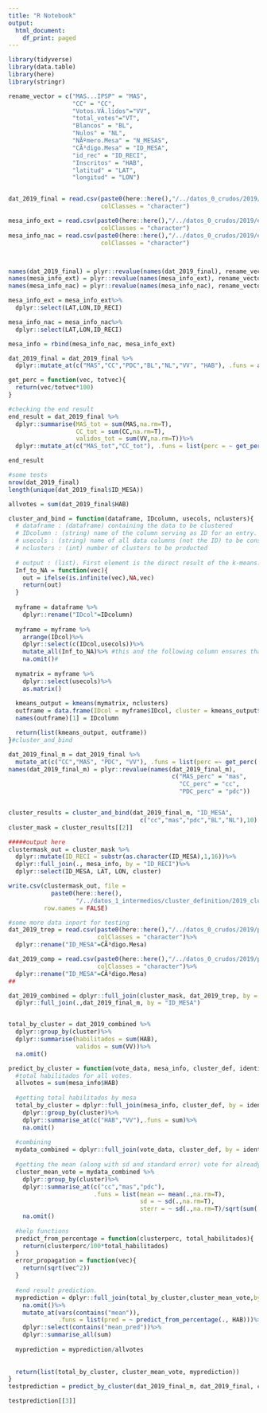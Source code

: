```yaml
---
title: "R Notebook"
output:
  html_document:
    df_print: paged
---
```


```r
library(tidyverse)
library(data.table)
library(here)
library(stringr)
```


```r
rename_vector = c("MAS...IPSP" = "MAS",
                  "CC" = "CC",
                  "Votos.VÃ.lidos"="VV",
                  "total_votes"="VT",
                  "Blancos" = "BL",
                  "Nulos" = "NL",
                  "NÃºmero.Mesa" = "N_MESAS",
                  "CÃ³digo.Mesa" = "ID_MESA",
                  "id_rec" = "ID_RECI",
                  "Inscritos" = "HAB",
                  "latitud" = "LAT",
                  "longitud" = "LON")


dat_2019_final = read.csv(paste0(here::here(),"/../datos_0_crudos/2019/final_comp.csv"), 
                          colClasses = "character")

mesa_info_ext = read.csv(paste0(here::here(),"/../datos_0_crudos/2019/estad_ext.csv"), 
                          colClasses = "character")
mesa_info_nac = read.csv(paste0(here::here(),"/../datos_0_crudos/2019/estad_nac.csv"), 
                          colClasses = "character")



names(dat_2019_final) = plyr::revalue(names(dat_2019_final), rename_vector)
names(mesa_info_ext) = plyr::revalue(names(mesa_info_ext), rename_vector)
names(mesa_info_nac) = plyr::revalue(names(mesa_info_nac), rename_vector)

mesa_info_ext = mesa_info_ext%>%
  dplyr::select(LAT,LON,ID_RECI)

mesa_info_nac = mesa_info_nac%>%
  dplyr::select(LAT,LON,ID_RECI)

mesa_info = rbind(mesa_info_nac, mesa_info_ext)

dat_2019_final = dat_2019_final %>%
  dplyr::mutate_at(c("MAS","CC","PDC","BL","NL","VV", "HAB"), .funs = as.numeric)


```
```r
get_perc = function(vec, totvec){
  return(vec/totvec*100)
}

#checking the end result
end_result = dat_2019_final %>%
  dplyr::summarise(MAS_tot = sum(MAS,na.rm=T),
                   CC_tot = sum(CC,na.rm=T),
                   validos_tot = sum(VV,na.rm=T))%>%
  dplyr::mutate_at(c("MAS_tot","CC_tot"), .funs = list(perc = ~ get_perc(.,validos_tot)))

end_result

#some tests
nrow(dat_2019_final)
length(unique(dat_2019_final$ID_MESA))

allvotes = sum(dat_2019_final$HAB)
```

```r
cluster_and_bind = function(dataframe, IDcolumn, usecols, nclusters){
  # dataframe : (dataframe) containing the data to be clustered
  # IDcolumn : (string) name of the column serving as ID for an entry. For example: N_MESA
  # usecols : (string) name of all data columns (not the ID) to be considered for the clustering
  # nclusters : (int) number of clusters to be producted
  
  # output : (list). First element is the direct result of the k-means. Second element is a dataframe containing only the IDcolumn and the assigned cluster (sort of a mask)
  Inf_to_NA = function(vec){
    out = ifelse(is.infinite(vec),NA,vec)
    return(out)
  }
  
  myframe = dataframe %>%
    dplyr::rename("IDcol"=IDcolumn)
  
  myframe = myframe %>%
    arrange(IDcol)%>%
    dplyr::select(c(IDcol,usecols))%>%
    mutate_all(Inf_to_NA)%>% #this and the following column ensures that there is no Inf or NA value in the data, because then kmeans fails.
    na.omit()#
  
  mymatrix = myframe %>%
    dplyr::select(usecols)%>%
    as.matrix()
  
  kmeans_output = kmeans(mymatrix, nclusters)
  outframe = data.frame(IDcol = myframe$IDcol, cluster = kmeans_output$cluster)
  names(outframe)[1] = IDcolumn

  return(list(kmeans_output, outframe))
}#cluster_and_bind
```

```r
dat_2019_final_m = dat_2019_final %>%
  mutate_at(c("CC","MAS", "PDC", "VV"), .funs = list(perc =~ get_perc(.,VV)))
names(dat_2019_final_m) = plyr::revalue(names(dat_2019_final_m),
                                              c("MAS_perc" = "mas",
                                                "CC_perc" = "cc",
                                                "PDC_perc" = "pdc"))


cluster_results = cluster_and_bind(dat_2019_final_m, "ID_MESA", 
                                     c("cc","mas","pdc","BL","NL"),10)
cluster_mask = cluster_results[[2]]

#####output here
clustermask_out = cluster_mask %>%
  dplyr::mutate(ID_RECI = substr(as.character(ID_MESA),1,16))%>%
  dplyr::full_join(., mesa_info, by = "ID_RECI")%>%
  dplyr::select(ID_MESA, LAT, LON, cluster)

write.csv(clustermask_out, file =
            paste0(here::here(),
                   "/../datos_1_intermedios/cluster_definition/2019_clustered_10.csv"),
          row.names = FALSE)

```

```r
#some more data inport for testing
dat_2019_trep = read.csv(paste0(here::here(),"/../datos_0_crudos/2019/percentil_trep.csv"),
                         colClasses = "character")%>%
  dplyr::rename("ID_MESA"=CÃ³digo.Mesa)

dat_2019_comp = read.csv(paste0(here::here(),"/../datos_0_crudos/2019/percentil_trep.csv"),
                         colClasses = "character")%>%
  dplyr::rename("ID_MESA"=CÃ³digo.Mesa)
##

dat_2019_combined = dplyr::full_join(cluster_mask, dat_2019_trep, by = "ID_MESA" )%>%
  dplyr::full_join(.,dat_2019_final_m, by = "ID_MESA")


total_by_cluster = dat_2019_combined %>%
  dplyr::group_by(cluster)%>%
  dplyr::summarise(habilitados = sum(HAB),
                   validos = sum(VV))%>%
  na.omit()

````

```r
predict_by_cluster = function(vote_data, mesa_info, cluster_def, identifier){
  #total habilitados for all votes.
  allvotes = sum(mesa_info$HAB)
  
  #getting total habilitados by mesa
  total_by_cluster = dplyr::full_join(mesa_info, cluster_def, by = identifier) %>%
    dplyr::group_by(cluster)%>%
    dplyr::summarise_at(c("HAB","VV"),.funs = sum)%>%
    na.omit()
  
  #combining
  mydata_combined = dplyr::full_join(vote_data, cluster_def, by = identifier)
  
  #getting the mean (along with sd and standard error) vote for already counted clusters
  cluster_mean_vote = mydata_combined %>%
    dplyr::group_by(cluster)%>%
    dplyr::summarise_at(c("cc","mas","pdc"),
                        .funs = list(mean =~ mean(.,na.rm=T),
                                     sd = ~ sd(.,na.rm=T),
                                     sterr = ~ sd(.,na.rm=T)/sqrt(sum(!is.na(.)))))%>%
    na.omit()
  
  #help functions
  predict_from_percentage = function(clusterperc, total_habilitados){
    return(clusterperc/100*total_habilitados)
  }
  error_propagation = function(vec){
    return(sqrt(vec^2))
  }
  
  #end result prediction.
  myprediction = dplyr::full_join(total_by_cluster,cluster_mean_vote,by="cluster")%>%
    na.omit()%>%
    mutate_at(vars(contains("mean")), 
              .funs = list(pred = ~ predict_from_percentage(., HAB)))%>%
    dplyr::select(contains("mean_pred"))%>%
    dplyr::summarise_all(sum)
  
  myprediction = myprediction/allvotes
  
  
  return(list(total_by_cluster, cluster_mean_vote, myprediction))
}
testprediction = predict_by_cluster(dat_2019_final_m, dat_2019_final, cluster_mask, "ID_MESA")

testprediction[[3]]
```




